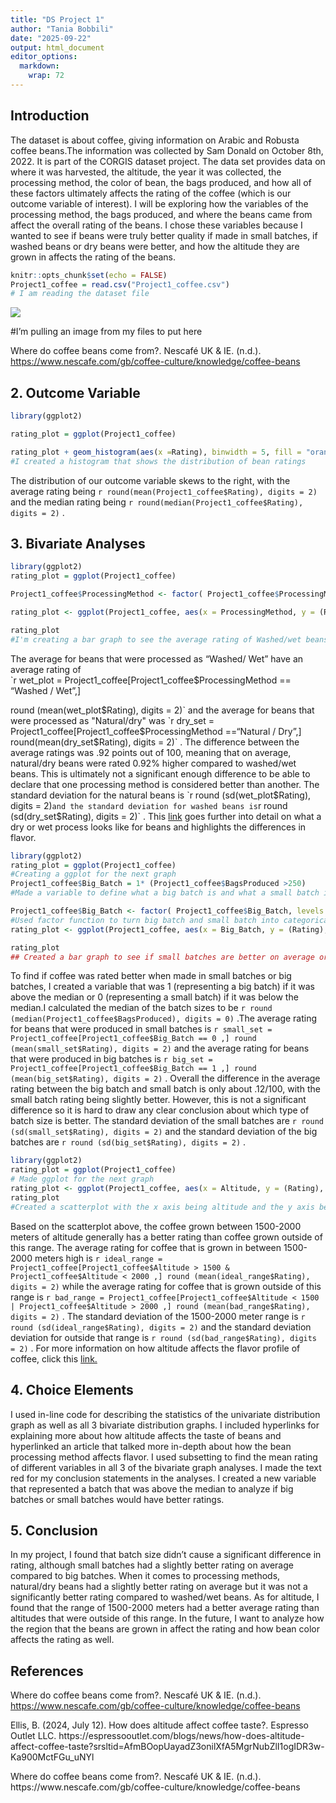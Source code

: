 ---
title: "DS Project 1"
author: "Tania Bobbili"
date: "2025-09-22"
output: html_document
editor_options: 
  markdown: 
    wrap: 72
---

## Introduction 
The dataset is about coffee, giving information on Arabic and Robusta coffee beans.The information was collected by Sam Donald on
October 8th, 2022. It is part of the CORGIS dataset project. The data
set provides data on where it was harvested, the altitude, the year it
was collected, the processing method, the color of bean, the bags
produced, and how all of these factors ultimately affects the rating of
the coffee (which is our outcome variable of interest). I will be
exploring how the variables of the processing method, the bags produced,
and where the beans came from affect the overall rating of the beans. I chose these variables because I wanted to see if beans were truly better quality if made in small batches, if washed beans or dry beans were better, and how the altitude they are grown in affects the rating of the beans.

```{r setup, echo=FALSE}

knitr::opts_chunk$set(echo = FALSE)
Project1_coffee = read.csv("Project1_coffee.csv")
# I am reading the dataset file
```

![](COFFEE.jpg)

#I'm pulling an image from my files to put here

Where do coffee beans come from?. Nescafé UK & IE. (n.d.).
<https://www.nescafe.com/gb/coffee-culture/knowledge/coffee-beans>

## 2. Outcome Variable

```{r, echo= FALSE}

library(ggplot2)

rating_plot = ggplot(Project1_coffee)

rating_plot + geom_histogram(aes(x =Rating), binwidth = 5, fill = "orange", col = "black") +   labs( x = "Rating", y = "Number of coffee bean breeds", title = "Distribution of Bean Ratings")
#I created a histogram that shows the distribution of bean ratings

```

The distribution of our outcome variable skews to the right, with the
average rating being `r round(mean(Project1_coffee$Rating), digits = 2)` and the median
rating being `r round(median(Project1_coffee$Rating), digits = 2)` 
.

## 3. Bivariate Analyses
```{r, echo=FALSE}


library(ggplot2)
rating_plot = ggplot(Project1_coffee)

Project1_coffee$ProcessingMethod <- factor( Project1_coffee$ProcessingMethod, levels = c("Washed / Wet", "Natural / Dry"))

rating_plot <- ggplot(Project1_coffee, aes(x = ProcessingMethod, y = (Rating), fill = ProcessingMethod))  + geom_bar(stat = "summary", fun = "mean") + labs(x = "Processing Method", y = "Rating",title = "Average Rating Based on Processing Method")

rating_plot
#I'm creating a bar graph to see the average rating of Washed/wet beans and Natural/Dry beans
```

The average for beans that were processed as "Washed/ Wet" have an average rating of  
`r wet_plot = Project1_coffee[Project1_coffee$ProcessingMethod == "Washed / Wet",]

round (mean(wet_plot$Rating), digits = 2)`
and the average for beans that were processed as "Natural/dry" was
`r dry_set = Project1_coffee[Project1_coffee$ProcessingMethod =="Natural / Dry",]
round(mean(dry_set$Rating), digits = 2)`
. The difference between the average ratings was .92 points out of 100, meaning that on average, natural/dry beans were rated 0.92% higher compared to washed/wet beans. This is ultimately not a significant enough difference to be able to declare that one processing method is considered better than another. The standard deviation for the natural beans is 
`r round (sd(wet_plot$Rating), digits = 2)`
and the standard deviation for washed beans is 
`r round (sd(dry_set$Rating), digits = 2)`
. This [link](https://backyardbeans.com/blogs/all/coffee-washed-vs-natural-process?srsltid=ARcRdnrZ3pz8aTED9gI9xLWEroH5kBC7TFNBZyfVhEzVGRxOZdcAstDc)
goes further into detail on what a dry or wet process looks like for beans and highlights the differences in flavor.

```{r, echo = FALSE}
library(ggplot2)
rating_plot = ggplot(Project1_coffee)
#Creating a ggplot for the next graph
Project1_coffee$Big_Batch = 1* (Project1_coffee$BagsProduced >250)
#Made a variable to define what a big batch is and what a small batch is.

Project1_coffee$Big_Batch <- factor( Project1_coffee$Big_Batch, levels = c(0, 1))
#Used factor function to turn big batch and small batch into categorical variables for the graph 
rating_plot <- ggplot(Project1_coffee, aes(x = Big_Batch, y = (Rating), fill = Big_Batch))  + geom_bar(stat = "summary", fun = "mean") + labs(x = "Batch Size (>250 bags = 1, else 0)", y = "Average Rating",title = "Average Rating Based on Batch Size")

rating_plot
## Created a bar graph to see if small batches are better on average or if big batches are.
```

To find if coffee was rated better when made in small batches or big batches, I created a variable that was 1 (representing a big batch) if it was above the median or 0 (representing a small batch) if it was below the median.I calculated the median of the batch sizes to be 
`r round (median(Project1_coffee$BagsProduced), digits = 0)`
.The average rating for beans that were produced in small batches is
`r small_set = Project1_coffee[Project1_coffee$Big_Batch == 0 ,]
round (mean(small_set$Rating), digits = 2)`
and the average rating for beans that were produced in big batches is 
`r big_set = Project1_coffee[Project1_coffee$Big_Batch == 1 ,]
round (mean(big_set$Rating), digits = 2)`
. Overall the difference in the average rating between the big batch and small batch is only about .12/100, with the small batch rating being slightly better. However, this is not a significant difference so it is hard to draw any clear conclusion about which type of batch size is better. The standard deviation of the small batches are 
`r round (sd(small_set$Rating), digits = 2)`
and the standard deviation of the big batches are
`r round (sd(big_set$Rating), digits = 2)`
.
```{r, echo = FALSE}
library(ggplot2)
rating_plot = ggplot(Project1_coffee)
# Made ggplot for the next graph
rating_plot <- ggplot(Project1_coffee, aes(x = Altitude, y = (Rating), ))  + geom_point(stat = "summary", fun = "mean") + labs(x = "Altitude (meters)", y = "Rating (out of 100)",title = "Average Rating Based on Altitude")
rating_plot
#Created a scatterplot with the x axis being altitude and the y axis being the average rating

```

Based on the scatterplot above, the coffee grown between 1500-2000 meters of altitude generally has a better rating than coffee grown outside of this range. The average rating for coffee that is grown in between 1500-2000 meters high is
`r ideal_range = Project1_coffee[Project1_coffee$Altitude > 1500 & Project1_coffee$Altitude < 2000 ,]
round (mean(ideal_range$Rating), digits = 2)`
while the average rating for coffee that is grown outside of this range is 
`r bad_range = Project1_coffee[Project1_coffee$Altitude < 1500 | Project1_coffee$Altitude > 2000 ,]
round (mean(bad_range$Rating), digits = 2)`
. The standard deviation of the 1500-2000 meter range is
`r round (sd(ideal_range$Rating), digits = 2)`
and the standard deviation deviation for outside that range is
`r round (sd(bad_range$Rating), digits = 2)`
. For more information on how altitude affects the flavor profile of coffee, click this [link.](https://espressooutlet.com/blogs/news/how-does-altitude-affect-coffee-taste?srsltid=AfmBOopUayadZ3onilXfA5MgrNubZlI1ogIDR3w-Ka900MctFGu_uNYl)

## 4. Choice Elements
I used in-line code for describing the statistics of the univariate distribution graph as well as all 3 bivariate distribution graphs. I included hyperlinks for explaining more about how altitude affects the taste of beans and hyperlinked an article that talked more in-depth about how the bean processing method affects flavor. I used subsetting to find the mean rating of different variables in all 3 of the bivariate graph analyses. I made the text red for my conclusion statements in the analyses. I created a new variable that represented a batch that was above the median to analyze if big batches or small batches would have better ratings.

## 5. Conclusion

In my project, I found that batch size didn't cause a significant difference in rating, although small batches had a slightly better rating on average compared to big batches. When it comes to processing methods, natural/dry beans had a slightly better rating on average but it was not a significantly better rating compared to washed/wet beans. As for altitude, I found that the range of 1500-2000 meters had a better average rating than altitudes that were outside of this range. In the future, I want to analyze how the region that the beans are grown in affect the rating and how bean color affects the rating as well.

## References

Where do coffee beans come from?. Nescafé UK & IE. (n.d.).
<https://www.nescafe.com/gb/coffee-culture/knowledge/coffee-beans>

Ellis, B. (2024, July 12). How does altitude affect coffee taste?. Espresso Outlet LLC. https://espressooutlet.com/blogs/news/how-does-altitude-affect-coffee-taste?srsltid=AfmBOopUayadZ3onilXfA5MgrNubZlI1ogIDR3w-Ka900MctFGu_uNYl 

Where do coffee beans come from?. Nescafé UK & IE. (n.d.). https://www.nescafe.com/gb/coffee-culture/knowledge/coffee-beans 







